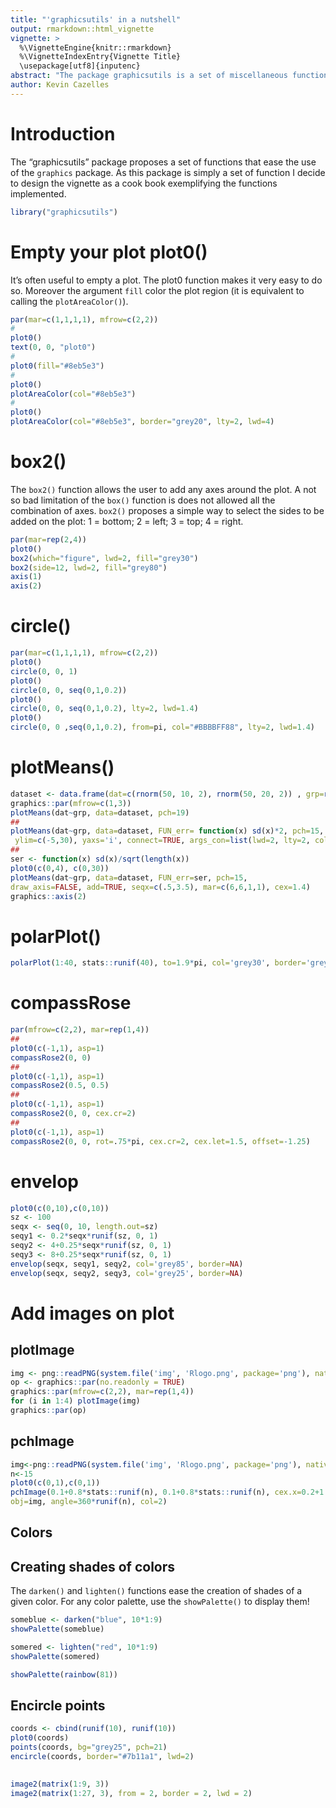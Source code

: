 ```yaml
---
title: "'graphicsutils' in a nutshell"
output: rmarkdown::html_vignette
vignette: >
  %\VignetteEngine{knitr::rmarkdown}
  %\VignetteIndexEntry{Vignette Title}
  \usepackage[utf8]{inputenc}
abstract: "The package graphicsutils is a set of miscellaneous functions to be used with the graphics library."
author: Kevin Cazelles
---
```


# Introduction

The "graphicsutils" package proposes a set of functions that ease the use of the `graphics` package. As this package is simply a set of function I decide to design the vignette as a cook book exemplifying the functions implemented.

```r
library("graphicsutils")
```

# Empty your plot plot0()

It's often useful to empty a plot. The plot0 function makes it very easy to do so. Moreover the argument `fill` color the plot region (it is equivalent to calling the `plotAreaColor()`).

```r
par(mar=c(1,1,1,1), mfrow=c(2,2))
#
plot0()
text(0, 0, "plot0")
#
plot0(fill="#8eb5e3")
#
plot0()
plotAreaColor(col="#8eb5e3")
#
plot0()
plotAreaColor(col="#8eb5e3", border="grey20", lty=2, lwd=4)
```

# box2()

The `box2()` function allows the user to add any axes around the plot. A not so bad limitation of the `box()` function is does not allowed all the combination of axes. `box2()` proposes a simple way to select the sides to be added on the plot: 1 = bottom; 2 = left; 3 = top; 4 = right.

```r
par(mar=rep(2,4))
plot0()
box2(which="figure", lwd=2, fill="grey30")
box2(side=12, lwd=2, fill="grey80")
axis(1)
axis(2)
```


# circle()

```r
par(mar=c(1,1,1,1), mfrow=c(2,2))
plot0()
circle(0, 0, 1)
plot0()
circle(0, 0, seq(0,1,0.2))
plot0()
circle(0, 0, seq(0,1,0.2), lty=2, lwd=1.4)
plot0()
circle(0, 0 ,seq(0,1,0.2), from=pi, col="#BBBBFF88", lty=2, lwd=1.4)
```


# plotMeans()


```r
dataset <- data.frame(dat=c(rnorm(50, 10, 2), rnorm(50, 20, 2)) , grp=rep(c('A','D'), each=50))
graphics::par(mfrow=c(1,3))
plotMeans(dat~grp, data=dataset, pch=19)
##
plotMeans(dat~grp, data=dataset, FUN_err= function(x) sd(x)*2, pch=15,
 ylim=c(-5,30), yaxs='i', connect=TRUE, args_con=list(lwd=2, lty=2, col='grey35'))
##
ser <- function(x) sd(x)/sqrt(length(x))
plot0(c(0,4), c(0,30))
plotMeans(dat~grp, data=dataset, FUN_err=ser, pch=15,
draw_axis=FALSE, add=TRUE, seqx=c(.5,3.5), mar=c(6,6,1,1), cex=1.4)
graphics::axis(2)
```

# polarPlot()

```r
polarPlot(1:40, stats::runif(40), to=1.9*pi, col='grey30', border='grey80')
```

# compassRose

```r
par(mfrow=c(2,2), mar=rep(1,4))
##
plot0(c(-1,1), asp=1)
compassRose2(0, 0)
##
plot0(c(-1,1), asp=1)
compassRose2(0.5, 0.5)
##
plot0(c(-1,1), asp=1)
compassRose2(0, 0, cex.cr=2)
##
plot0(c(-1,1), asp=1)
compassRose2(0, 0, rot=.75*pi, cex.cr=2, cex.let=1.5, offset=-1.25)
```


# envelop

```r
plot0(c(0,10),c(0,10))
sz <- 100
seqx <- seq(0, 10, length.out=sz)
seqy1 <- 0.2*seqx*runif(sz, 0, 1)
seqy2 <- 4+0.25*seqx*runif(sz, 0, 1)
seqy3 <- 8+0.25*seqx*runif(sz, 0, 1)
envelop(seqx, seqy1, seqy2, col='grey85', border=NA)
envelop(seqx, seqy2, seqy3, col='grey25', border=NA)
```



# Add images on plot


## plotImage

```r
img <- png::readPNG(system.file('img', 'Rlogo.png', package='png'), native=TRUE)
op <- graphics::par(no.readonly = TRUE)
graphics::par(mfrow=c(2,2), mar=rep(1,4))
for (i in 1:4) plotImage(img)
graphics::par(op)
```

## pchImage

```r
img<-png::readPNG(system.file('img', 'Rlogo.png', package='png'), native=TRUE)
n<-15
plot0(c(0,1),c(0,1))
pchImage(0.1+0.8*stats::runif(n), 0.1+0.8*stats::runif(n), cex.x=0.2+1.6*stats::runif(n),
obj=img, angle=360*runif(n), col=2)
```


## Colors

## Creating shades of colors

The `darken()` and `lighten()` functions ease the creation of shades of a given color. For any color palette, use the `showPalette()` to display them!


```r
someblue <- darken("blue", 10*1:9)
showPalette(someblue)
```

```r
somered <- lighten("red", 10*1:9)
showPalette(somered)
```

```r
showPalette(rainbow(81))
```


## Encircle points

```r
coords <- cbind(runif(10), runif(10))
plot0(coords)
points(coords, bg="grey25", pch=21)
encircle(coords, border="#7b11a1", lwd=2)
```

##

```r
image2(matrix(1:9, 3))
image2(matrix(1:27, 3), from = 2, border = 2, lwd = 2)
```
